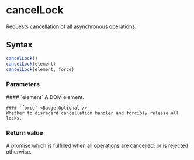 <Module name="zeta-dom/domLock" />

# cancelLock

Requests cancellation of all asynchronous operations.

## Syntax

```javascript
cancelLock()
cancelLock(element)
cancelLock(element, force)
```

<ImportHint
    name="cancelLock"
    module="zeta-dom/domLock"
    global="zeta.dom.cancelLock"
/>

### Parameters

<dl>
    #### `element` <Badge.Optional />
    A DOM element.

    #### `force` <Badge.Optional />
    Whether to disregard cancellation handler and forcibly release all locks.

</dl>

### Return value

A promise which is fulfilled when all operations are cancelled; or is rejected otherwise.
